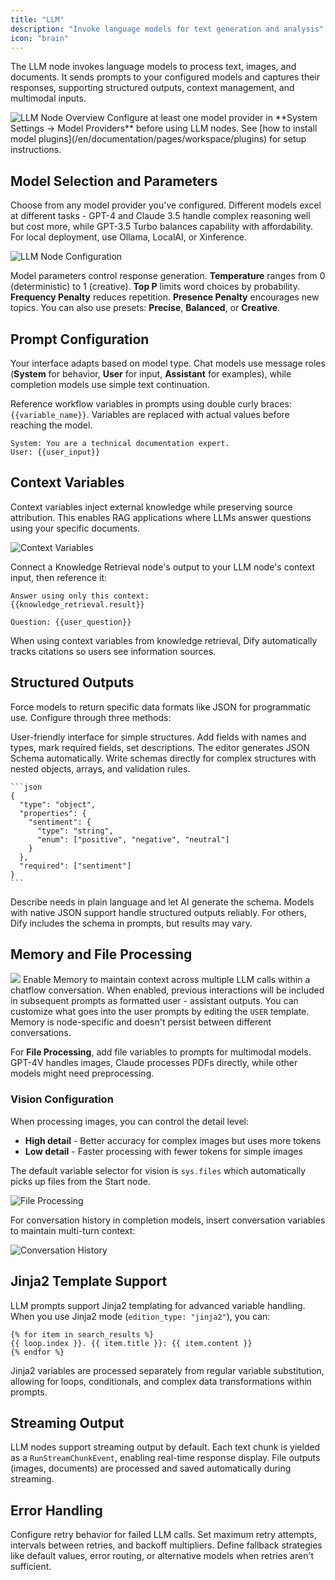 ```yaml
---
title: "LLM"
description: "Invoke language models for text generation and analysis"
icon: "brain"
---
```


The LLM node invokes language models to process text, images, and documents. It sends prompts to your configured models and captures their responses, supporting structured outputs, context management, and multimodal inputs.

<Frame caption="LLM node configuration interface">
  <img src="https://assets-docs.dify.ai/dify-enterprise-mintlify/en/guides/workflow/node/85730fbfa1d441d12d969b89adf2670e.png" alt="LLM Node Overview" />
</Frame>

<Info>
  Configure at least one model provider in **System Settings → Model Providers** before using LLM nodes. See [how to install model plugins](/en/documentation/pages/workspace/plugins) for setup instructions.
</Info>

## Model Selection and Parameters

Choose from any model provider you've configured. Different models excel at different tasks - GPT-4 and Claude 3.5 handle complex reasoning well but cost more, while GPT-3.5 Turbo balances capability with affordability. For local deployment, use Ollama, LocalAI, or Xinference.

<Frame caption="Model selection and parameter configuration">
  <img src="https://assets-docs.dify.ai/dify-enterprise-mintlify/en/guides/workflow/node/43f81418ea70d4d79e3705505e777b1b.png" alt="LLM Node Configuration" />
</Frame>

Model parameters control response generation. **Temperature** ranges from 0 (deterministic) to 1 (creative). **Top P** limits word choices by probability. **Frequency Penalty** reduces repetition. **Presence Penalty** encourages new topics. You can also use presets: **Precise**, **Balanced**, or **Creative**.

## Prompt Configuration

Your interface adapts based on model type. Chat models use message roles (**System** for behavior, **User** for input, **Assistant** for examples), while completion models use simple text continuation.

Reference workflow variables in prompts using double curly braces: `{{variable_name}}`. Variables are replaced with actual values before reaching the model.

```text
System: You are a technical documentation expert.
User: {{user_input}}
```

## Context Variables

Context variables inject external knowledge while preserving source attribution. This enables RAG applications where LLMs answer questions using your specific documents.

<Frame caption="Using context variables for RAG applications">
  <img src="https://assets-docs.dify.ai/dify-enterprise-mintlify/en/guides/workflow/node/5aefed96962bd994f8f05bac96b11e22.png" alt="Context Variables" />
</Frame>

Connect a Knowledge Retrieval node's output to your LLM node's context input, then reference it:

```text
Answer using only this context:
{{knowledge_retrieval.result}}

Question: {{user_question}}
```

When using context variables from knowledge retrieval, Dify automatically tracks citations so users see information sources.

## Structured Outputs

Force models to return specific data formats like JSON for programmatic use. Configure through three methods:

<Tabs>
  <Tab title="Visual Editor">
    User-friendly interface for simple structures. Add fields with names and types, mark required fields, set descriptions. The editor generates JSON Schema automatically.
  </Tab>
  
  <Tab title="JSON Schema">
    Write schemas directly for complex structures with nested objects, arrays, and validation rules.
    
    ```json
    {
      "type": "object",
      "properties": {
        "sentiment": {
          "type": "string",
          "enum": ["positive", "negative", "neutral"]
        }
      },
      "required": ["sentiment"]
    }
    ```
  </Tab>
  
  <Tab title="AI Generation">
    Describe needs in plain language and let AI generate the schema.
  </Tab>
</Tabs>

<Warning>
  Models with native JSON support handle structured outputs reliably. For others, Dify includes the schema in prompts, but results may vary.
</Warning>

## Memory and File Processing

![](/images/llm-memory.png)
Enable Memory to maintain context across multiple LLM calls within a chatflow conversation. When enabled, previous interactions will be included in subsequent prompts as formatted user - assistant outputs. You can customize what goes into the user prompts by editing the `USER` template. Memory is node-specific and doesn't persist between different conversations.

For **File Processing**, add file variables to prompts for multimodal models. GPT-4V handles images, Claude processes PDFs directly, while other models might need preprocessing.

### Vision Configuration

When processing images, you can control the detail level:
- **High detail** - Better accuracy for complex images but uses more tokens
- **Low detail** - Faster processing with fewer tokens for simple images

The default variable selector for vision is `sys.files` which automatically picks up files from the Start node.

<Frame caption="File processing with multimodal LLMs">
  <img src="https://assets-docs.dify.ai/2024/11/05b3d4a78038bc7afbb157078e3b2b26.png" alt="File Processing" />
</Frame>

For conversation history in completion models, insert conversation variables to maintain multi-turn context:

<Frame caption="Using conversation history variables">
  <img src="https://assets-docs.dify.ai/dify-enterprise-mintlify/en/guides/workflow/node/b8642f8c6e3f562fceeefae83628fd68.png" alt="Conversation History" />
</Frame>

## Jinja2 Template Support

LLM prompts support Jinja2 templating for advanced variable handling. When you use Jinja2 mode (`edition_type: "jinja2"`), you can:

```jinja2
{% for item in search_results %}
{{ loop.index }}. {{ item.title }}: {{ item.content }}
{% endfor %}
```

Jinja2 variables are processed separately from regular variable substitution, allowing for loops, conditionals, and complex data transformations within prompts.

## Streaming Output

LLM nodes support streaming output by default. Each text chunk is yielded as a `RunStreamChunkEvent`, enabling real-time response display. File outputs (images, documents) are processed and saved automatically during streaming.

## Error Handling

Configure retry behavior for failed LLM calls. Set maximum retry attempts, intervals between retries, and backoff multipliers. Define fallback strategies like default values, error routing, or alternative models when retries aren't sufficient.
